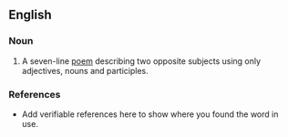 ==English==

===Noun===
{{en-adjective}}

# A seven-line [[poem]] describing two opposite subjects using only adjectives, nouns and participles.

===References===
*Add verifiable references here to show where you found the word in use.